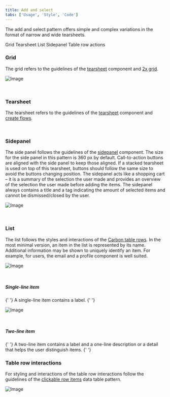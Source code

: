```yaml
---
title: Add and select
tabs: ['Usage', 'Style', 'Code']
---
```


<PageDescription>

The add and select pattern offers simple and complex variations in the format of narrow and wide tearsheets.

</PageDescription>

<AnchorLinks>
   <AnchorLink>Grid</AnchorLink>
   <AnchorLink>Tearsheet</AnchorLink>
   <AnchorLink>List</AnchorLink>
   <AnchorLink>Sidepanel</AnchorLink>
   <AnchorLink>Table row actions</AnchorLink>
</AnchorLinks>


### Grid
The grid refers to the guidelines of the [tearsheet](https://pages.github.ibm.com/cdai-design/pal/components/tearsheet/usage) component and [2x grid](https://www.carbondesignsystem.com/guidelines/2x-grid/overview/). 

![Image](images/image_Grid.png)

<br />

### Tearsheet
The tearsheet refers to the guidelines of the [tearsheet](https://pages.github.ibm.com/cdai-design/pal/components/tearsheet/usage) component and [create flows](https://www.carbondesignsystem.com/community/patterns/create-flows/).

<br />

### Sidepanel
The side panel follows the guidelines of the [sidepanel](https://pages.github.ibm.com/cdai-design/pal/components/side-panel/usage) component. The size for the side panel in this pattern is 360 px by default. Call-to-action buttons are aligned with the side panel to keep those aligned. If a stacked tearsheet is used on top of this tearsheet, buttons should follow the same size to avoid the buttons changing position. The sidepanel acts like a shopping cart – it is a summary of the selection the user made and provides an overview of the selection the user made before adding the items. The sidepanel always contains a title and a tag indicating the amount of selected items and cannot be dismissed/closed by the user.

![Image](images/image_spacings_panel.png)

<br />

### List
The list follows the styles and interactions of the [Carbon table rows](https://www.carbondesignsystem.com/components/data-table/style#interactive-states). In the most minimal version, an item in the list is represented by its name. Additional information may be shown to uniquely identify an item. For example, for users, the email and a profile component is well suited. 


<Row>
  <Column colMd={4} colLg={4}>


![Image](images/image_1-line.png)

<br />

##### Single-line item
<Caption>
  {' '} A single-line item contains a label.
{' '}
</Caption>

 </Column>

  <Column colMd={4} colLg={4}>

![Image](images/image_2-lines.png)

<br />

##### Two-line item
<Caption>
  {' '} A two-line item contains a label and a one-line description or a detail that helps the user distinguish items.
{' '}
</Caption>

  
  </Column>
</Row>

<br />

### Table row interactions
For styling and interactions of the table row interactions follow the guidelines of the [clickable row items](https://pages.github.ibm.com/cdai-design/pal/patterns/data-table/clickable-row-items) data table pattern. 

![Image](images/image_table_row_states.png)

<br />
